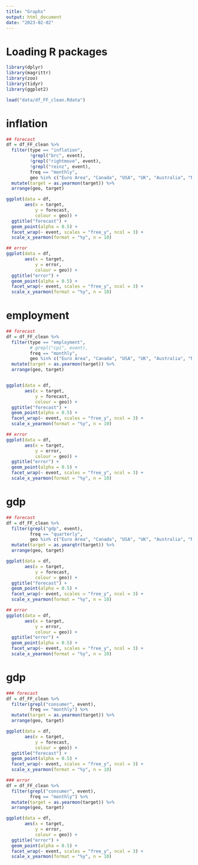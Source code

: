 ```yaml
---
title: "Graphs"
output: html_document
date: "2023-02-02"
---
```


# Loading R packages
```r
library(dplyr)
library(magrittr)
library(zoo)
library(tidyr)
library(ggplot2)
```

```r
load("data/df_FF_clean.Rdata")
```

# inflation
```r
## forecast
df = df_FF_clean %>%
  filter(type == "inflation",
         !grepl("brc", event),
         !grepl("rightmove", event),
         !grepl("reinz", event),
         freq == "monthly",
         geo %in% c("Euro Area", "Canada", "USA", "UK", "Australia", "New Zealand")) %>%
  mutate(target = as.yearmon(target)) %>%
  arrange(geo, target)

ggplot(data = df,
       aes(x = target,
           y = forecast,
           colour = geo)) +
  ggtitle("forecast") +
  geom_point(alpha = 0.5) +
  facet_wrap(~ event, scales = "free_y", ncol = 3) +
  scale_x_yearmon(format = "%y", n = 10)

## error
ggplot(data = df,
       aes(x = target,
           y = error,
           colour = geo)) +
  ggtitle("error") +
  geom_point(alpha = 0.5) +
  facet_wrap(~ event, scales = "free_y", ncol = 3) +
  scale_x_yearmon(format = "%y", n = 10)
```

# employment
```r
## forecast
df = df_FF_clean %>%
  filter(type == "employment",
         # grepl("cpi", event),
         freq == "monthly",
         geo %in% c("Euro Area", "Canada", "USA", "UK", "Australia", "New Zealand")) %>%
  mutate(target = as.yearmon(target)) %>%
  arrange(geo, target)


ggplot(data = df,
       aes(x = target,
           y = forecast,
           colour = geo)) +
  ggtitle("forecast") +
  geom_point(alpha = 0.5) +
  facet_wrap(~ event, scales = "free_y", ncol = 3) +
  scale_x_yearmon(format = "%y", n = 10)

## error
ggplot(data = df,
       aes(x = target,
           y = error,
           colour = geo)) +
  ggtitle("error") +
  geom_point(alpha = 0.5) +
  facet_wrap(~ event, scales = "free_y", ncol = 3) +
  scale_x_yearmon(format = "%y", n = 10)
```

# gdp
```r
## forecast
df = df_FF_clean %>%
  filter(grepl("gdp", event),
         freq == "quarterly",
         geo %in% c("Euro Area", "Canada", "USA", "UK", "Australia", "New Zealand")) %>%
  mutate(target = as.yearqtr(target)) %>%
  arrange(geo, target)

ggplot(data = df,
       aes(x = target,
           y = forecast,
           colour = geo)) +
  ggtitle("forecast") +
  geom_point(alpha = 0.5) +
  facet_wrap(~ event, scales = "free_y", ncol = 3) +
  scale_x_yearmon(format = "%y", n = 10)

## error
ggplot(data = df,
       aes(x = target,
           y = error,
           colour = geo)) +
  ggtitle("error") +
  geom_point(alpha = 0.5) +
  facet_wrap(~ event, scales = "free_y", ncol = 3) +
  scale_x_yearmon(format = "%y", n = 10)
```

# gdp
```r
### forecast
df = df_FF_clean %>%
  filter(grepl("consumer", event),
         freq == "monthly") %>%
  mutate(target = as.yearmon(target)) %>%
  arrange(geo, target)

ggplot(data = df,
       aes(x = target,
           y = forecast,
           colour = geo)) +
  ggtitle("forecast") +
  geom_point(alpha = 0.5) +
  facet_wrap(~ event, scales = "free_y", ncol = 3) +
  scale_x_yearmon(format = "%y", n = 10)

### error
df = df_FF_clean %>%
  filter(grepl("consumer", event),
         freq == "monthly") %>%
  mutate(target = as.yearmon(target)) %>%
  arrange(geo, target)

ggplot(data = df,
       aes(x = target,
           y = error,
           colour = geo)) +
  ggtitle("error") +
  geom_point(alpha = 0.5) +
  facet_wrap(~ event, scales = "free_y", ncol = 3) +
  scale_x_yearmon(format = "%y", n = 10)
```